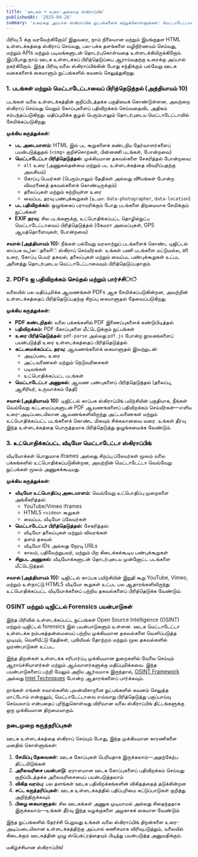 ```yaml
---
title: 'ஊடகம் + உரை-அல்லாத ஸ்கிராப்பிங்'
publishedAt: '2025-04-26'
summary: 'உரைக்கு அப்பால் ஸ்கிராப்பிங் நுட்பங்களைக் கற்றுக்கொள்ளுங்கள்: மெட்டாடேட்டாவுடன் படங்களைப் பிரித்தெடுத்தல், பதிவிறக்கம் மற்றும் PDFs ஐ பார்ச்சிங் மற்றும் வீடியோ தகவல்களைப் பிடிக்கவும்।'
---
```


பிரிவு 5 க்கு வரவேற்கிறோம்! இதுவரை, நாம் நிலையான மற்றும் இயங்குதள HTML உள்ளடக்கத்தை ஸ்கிராப் செய்வது, பல-பக்க தளங்களை வழிநிர்ணயம் செய்வது, மற்றும் APIs மற்றும் படிவங்களுடன் தொடர்புகொள்வதை உள்ளடக்கியிருக்கிறோம். இப்போது நாம் ஊடக உள்ளடக்கப் பிரித்தெடுப்பை ஆராய்வதற்கு உரைக்கு அப்பால் நகர்கிறோம். இந்த பிரிவு வலை ஸ்கிராப்பிங்கின் போது சந்திக்கும் பல்வேறு ஊடக வகைகளைக் கையாளும் நுட்பங்களில் கவனம் செலுத்துகிறது.

### 1. படங்கள் மற்றும் மெட்டாடேட்டாவைப் பிரித்தெடுத்தல் (அத்தியாயம் 10)

படங்கள் வலை உள்ளடக்கத்தின் குறிப்பிடத்தக்க பகுதியைக் கொண்டுள்ளன, அவற்றை ஸ்கிராப் செய்வது வெறும் கோப்புகளைப் பதிவிறக்கம் செய்வதைவிட அதிகம் சம்பந்தப்படுகிறது. மதிப்புமிக்க சூழல் பெரும்பாலும் தொடர்புடைய மெட்டாடேட்டாவில் சேமிக்கப்படுகிறது.

**முக்கிய கருத்துக்கள்:**

* **பட அடையாளம்:** HTML இல் பட கூறுகளைக் கண்டறிய தேர்வாளர்களைப் பயன்படுத்துதல் (`<img>` குறிச்சொற்கள், பின்னணி படங்கள், போன்றவை)
* **மெட்டாடேட்டா பிரித்தெடுத்தல்:** முக்கியமான தகவல்களை சேகரித்தல் போன்றவை:
  * `alt` உரை (அணுகல்தன்மை மற்றும் பட உள்ளடக்கத்தை விவரிப்பதற்கு அவசியம்)
  * கோப்பு பெயர்கள் (பெரும்பாலும் தேதிகள் அல்லது விषயங்கள் போன்ற விவரணைத் தகவல்களைக் கொண்டிருக்கும்)
  * தலைப்புகள் மற்றும் சுற்றியுள்ள உரை
  * வைப்பட தரவு பண்புக்கூறுகள் (உ.மா. `data-photographer`, `data-location`)
* **பட பதிவிறக்கம்:** ஒழுங்கைப் பராமரிக்கும் போது படங்களை திறமையாக சேமிக்கும் நுட்பங்கள்
* **EXIF தரவு:** சில படங்களுக்கு, உட்பொதிக்கப்பட்ட தொழில்நுட்ப மெட்டாடேட்டாவைப் பிரித்தெடுத்தல் (கேமரா அமைப்புகள், GPS ஆயத்தொளைவுகள், போன்றவை)

**சவால் (அத்தியாயம் 10):** நீங்கள் பல்வேறு வரலாற்றுப் படங்களைக் கொண்ட டிஜிட்டல் காப்பக வلைதலைत் ஸ்கிராப் செய்வீர்கள். உங்கள் பணி படங்களை மட்டுமல்ல, alt உரை, கோப்பு பெயர் தகவல், தலைப்புகள் மற்றும் வைப்பட பண்புக்கூறுகள் உட்பட அனைத்து தொடர்புடைய மெட்டாடேட்டாவையும் பிரித்தெடுப்பதாகும்.

### 2. PDFs ஐ பதிவிறக்கம் செய்தல் மற்றும் பார்ச்சிং்

வலையில் பல மதிப்புமிக்க ஆவணங்கள் PDFs ஆக சேமிக்கப்படுகின்றன, அவற்றின் உள்ளடக்கத்தைப் பிரித்தெடுப்பதற்கு சிறப்பு கையாளுதல் தேவைப்படுகிறது.

**முக்கிய கருத்துக்கள்:**

* **PDF கண்டறிதல்:** வலை பக்கங்களில் PDF இணைப்புகளைக் கண்டுபிடித்தல்
* **பதிவிறக்கம்:** PDF கோப்புகளை மீட்டெடுக்கும் நுட்பங்கள்
* **உரை பிரித்தெடுத்தல்:** `pdf-parse` அல்லது `pdf.js` போன்ற நூலகங்களைப் பயன்படுத்தி உரை உள்ளடக்கத்தைப் பிரித்தெடுத்தல்
* **கட்டமைக்கப்பட்ட தரவு:** ஆவணங்களைக் கையாளுதல் இவற்றுடன்:
  * அடிப்படை உரை
  * அட்டவணைகள் மற்றும் நெடுவரிசைகள்
  * படிவங்கள்
  * உட்பொதிக்கப்பட்ட படங்கள்
* **மெட்டாடேட்டா அணுகல்:** ஆவண பண்புகளைப் பிரித்தெடுத்தல் (தலைப்பு, ஆசிரியர், உருவாக்கம் தேதி)

**சவால் (அத்தியாயம் 10):** டிஜிட்டல் காப்பக ஸ்கிராப்பிங் பயிற்சியின் பகுதியாக, நீங்கள் வெவ்வேறு கட்டமைப்புகளுடன் PDF ஆவணங்களைப் பதிவிறக்கம் செய்வீர்கள்—எளிய உரை-அடிப்படையிலான ஆவணங்களிலிருந்து அட்டவணைகள் மற்றும் உட்பொதிக்கப்பட்ட படங்களைக் கொண்ட மிகவும் சிக்கலானவை வரை. உங்கள் தீர்வு இந்த உள்ளடக்கத்தை பொருத்தமாக பிரித்தெடுத்து ஒழுங்கமைக்க வேண்டும்.

### 3. உட்பொதிக்கப்பட்ட வீடியோ மெட்டாடேட்டா ஸ்கிராப்பிங்

வீடியோக்கள் பொதுவாக iframes அல்லது சிறப்பு ப்லேயர்கள் மூலம் வலை பக்கங்களில் உட்பொதிக்கப்படுகின்றன, அவற்றின் மெட்டாடேட்டா வெவ்வேறு நுட்பங்கள் மூலம் அணுகக்கூடியது.

**முக்கிய கருத்துக்கள்:**

* **வீடியோ உட்பொதிப்பு அடையாளம்:** வெவ்வேறு உட்பொதிப்பு முறைகளை அங்கீகரித்தல்:
  * YouTube/Vimeo iframes
  * HTML5 `<video>` கூறுகள்
  * வைப்பட வீடியோ ப்லேயர்கள்
* **மெட்டாடேட்டா பிரித்தெடுத்தல்:** சேகரித்தல்:
  * வீடியோ தலைப்புகள் மற்றும் விவரங்கள்
  * தளம் தகவல்
  * வீடியோ IDs அல்லது நேரடி URLs
  * காலம், பதிவேற்றுபவர், மற்றும் பிற கிடைக்கக்கூடிய பண்புக்கூறுகள்
* **சிறுபட அணுகல்:** வீடியோக்களுடன் தொடர்புடைய முன்னோட்ட படங்களை மீட்டெடுத்தல்

**சவால் (அத்தியாயம் 10):** டிஜிட்டல் காப்பக பயிற்சியின் இறுதி கூறு YouTube, Vimeo, மற்றும் உள்நாட்டு HTML5 வீடியோ கூறுகள் உட்பட பல ஆதாரங்களிலிருந்து உட்பொதிக்கப்பட்ட வீடியோக்களைப் பற்றிய தகவல்களைப் பிரித்தெடுக்க வேண்டும்.

### OSINT மற்றும் டிஜிட்டல் Forensics பயன்பாடுகள்

இந்த பிரிவில் உள்ளடக்கப்பட்ட நுட்பங்கள் Open Source Intelligence (OSINT) மற்றும் டிஜிட்டல் forensics இல் பயன்பாடுகளும் உள்ளன. ஊடக மெட்டாடேட்டா உள்ளடக்க நம்பகத்தன்மையைப் பற்றிய முக்கியமான தகவல்களை வெளிப்படுத்த முடியும், வெளியீட்டு தேதிகள், புவியியல் தோற்றம் மற்றும் மூல தகவல்களில் முரண்பாடுகள் உட்பட.

இந்த திறன்கள் உள்ளடக்க சரிபார்ப்பு முக்கியமான துறைகளில் வேலை செய்யும் ஆராய்ச்சியாளர்கள் மற்றும் ஆய்வாளர்களுக்கு மதிப்புமிக்கவை. இந்த பயன்பாடுகளைப் பற்றி மேலும் அறிய ஆர்வமாக இருந்தால், [OSINT Framework](https://osintframework.com/) அல்லது [Intel Techniques](https://inteltechniques.com/index.html) போன்ற ஆதாரங்களைப் பார்க்கவும்.

நாங்கள் எங்கள் சவால்களில் புலன்விசாறனை நுட்பங்களில் கவனம் செலுத்த மாட்டோம் என்றாலும், மெட்டாடேட்டாவை எவ்வாறு பிரித்தெடுத்து பகுப்பாய்வு செய்யலாம் என்பதைப் புரிந்துகொள்வது விரிவான வலை ஸ்கிராப்பிங் திட்டங்களுக்கு ஒரு முக்கியமான திறமையாகும்.

### நடைமுறை கருத்தரிப்புகள்

ஊடக உள்ளடக்கத்தை ஸ்கிராப் செய்யும் போது, இந்த முக்கியமான காரணிகளை மனதில் கொள்ளுங்கள்:

1. **சேமிப்பு தேவைகள்:** ஊடக கோப்புகள் பெரியதாக இருக்கலாம்—அதற்கேற்ப திட்டமிடுங்கள்
2. **அலைவரிசை பயன்பாடு:** ஏராளமான ஊடக கோப்புகளைப் பதிவிறக்கம் செய்வது குறிப்பிடத்தக்க அலைவரிசையைப் பயன்படுத்தலாம்
3. **விகித வரம்பு:** பல தளங்கள் ஊடக பதிவிறக்கங்களின் விகிதத்தைத் தடுக்கின்றன
4. **சட்ட கருத்தரிப்புகள்:** ஊடக உள்ளடக்கத்தில் பதிப்புரிமை கட்டுப்பாடுகள் குறித்து அறிந்திருக்கவும்
5. **பிழை கையாளுதல்:** சில ஊடகங்கள் அணுக முடியாமல் அல்லது சிதைந்ததாக இருக்கலாம்—உங்கள் தீர்வு இந்த வழக்குகளை அழகாகக் கையாள வேண்டும்

இந்த நுட்பங்களில் தேர்ச்சி பெறுவது உங்கள் வலை ஸ்கிராப்பிங் திறன்களை உரை-அடிப்படையிலான உள்ளடக்கத்திற்கு அப்பால் கணிசமாக விரிவுபடுத்தும், வலையில் கிடைக்கும் ஊடகத்தின் முழு ஸ்பெக்ட்ரத்தையும் பிடித்து பயன்படுத்த அனுமதிக்கும்.

மகிழ்ச்சியான ஸ்கிராப்பிங்!